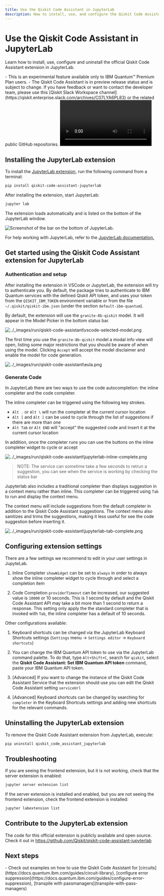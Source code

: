 ```yaml
---
title: Use the Qiskit Code Assistant in JupyterLab
description: How to install, use, and configure the Qiskit Code Assistant in JupyterLab.
---
```


# Use the Qiskit Code Assistant in JupyterLab

Learn how to install, use, configure and uninstall the official Qiskit Code Assistant extension in JupyterLab.

<Admonition type="note" title="Notes">
    - This is an experimental feature available only to IBM Quantum&trade; Premium Plan users.
    - The Qiskit Code Assistant is in preview release status and is subject to change.
    If you have feedback or want to contact the developer team, please use this [Qiskit Slack Workspace channel](https://qiskit.enterprise.slack.com/archives/C07LYA6PL83) or the related public GitHub repositories.
</Admonition>


<video title="A user uses the Qiskit Code Assistant in JupyterLab. The user has a comment in the code to get the available backends for their account in IBM Quantum, the Qiskit Code Assistant gives a code suggestion to get the available backends. The user executes the code, gets the available backends in IBM Quantum Platform for the current account. The user ask to the Qiskit Code Assistant to generate the code to get the T1, T2 and other properties for the qubit 1 in the device ibm_brisbane. The assistant gives a code suggestion. The user runs the suggested code and get the desired output." className="max-w-auto h-auto" controls>
  <source src="/videos/guides/qiskit-code-assistant/demo-JupyterLab-t1t2-granite-8b-qiskit-short.mp4" type="video/mp4"></source>
</video>

## Installing the JupyterLab extension
To install the [JupyterLab extension](https://github.com/Qiskit/qiskit-code-assistant-jupyterlab), run the following command from a terminal:
```sh
pip install qiskit-code-assistant-jupyterlab
```

After installing the extension, start JupyterLab:

```sh
jupyter lab
```

The extension loads automatically and is listed on the bottom of the JupyterLab window.

![Screenshot of the bar on the bottom of JupyterLab.](/images/run/qiskit-code-assistant/jupyterlab-selected-model.png)

For help working with JupyterLab, refer to the [JupyterLab documentation.](https://jupyterlab.readthedocs.io/en/latest/)

## Get started using the Qiskit Code Assistant extension for JupyterLab

### Authentication and setup

After installing the extension in VSCode or JupyterLab, the extension will try to authenticate you. By default, the package tries to authenticate to IBM Quantum services with the defined Qiskit API token, and uses your token from the `QISKIT_IBM_TOKEN` environment variable or from the file `~/.qiskit/qiskit-ibm.json` (under the section `default-ibm-quantum`).

By default, the extension will use the `granite-8b-qiskit` model. It will appear in the Model Picker in the bottom status bar.

![../\_images/run/qiskit\-code\-assistant\vscode\-selected\-model.png](/images/run/qiskit-code-assistant/vscode-selected-model.png)

The first time you use the `granite-8b-qiskit` model a modal info view will open, listing some major restrictions that you should be aware of when using the model. Clicking `Accept` will accept the model disclaimer and enable the model for code generation.

![../\_images/run/qiskit\-code\-assistant\eula.png](/images/run/qiskit-code-assistant/eula.png)

### Generate Code
In JupyterLab there are two ways to use the code autocompletion: the inline completer and the code completer.

The inline completer can be triggered using the following key strokes.

- `Alt .` or `Alt \` will run the completer at the current cursor location
- `Alt [` and `Alt ]` can be used to cycle through the list of suggestions if there are
  more than one
- `Alt Tab` or `Alt END` will "accept" the suggested code and insert it at the current
  cursor location

In addition, once the completer runs you can use the buttons on the inline completer
widget to cycle or accept

![../\_images/run/qiskit\-code\-assistant\jupyterlab-inline-complete.png](/images/run/qiskit-code-assistant/jupyterlab-inline-complete.png)

> NOTE: The service can sometime take a few seconds to retrun a suggestion, you can see when the service is working by checking the status bar

Jupyterlab also includes a traditional completer than displays suggestion in a context menu rather than inline. This completer can be triggered using `Tab` to run and display the context menu.

The context menu will include suggestions from the default completer in addition to the Qiskit Code Assistant suggestions. The context menu also sanitizes and trims the suggestions, making it less useful for see the code suggestion before inserting it.

![../\_images/run/qiskit\-code\-assistant\jupyterlab-tab-complete.png](/images/run/qiskit-code-assistant/jupyterlab-tab-complete.png)

## Configuring extension settings


There are a few settings we recommend to edit in your user settings in JupyteLab.

1. Inline Completer `showWidget` can be set to `always` in order to always show the inline completer widget to cycle through and select a completion item

2. Code Completion `providerTimeout` can be increased, our suggested value is `10000` or 10 seconds. This is 1 second by default and the Qiskit Code Assistant API may take a bit more than 1 second to return a response. This setting only apply the the standard completer that is invoked with `Tab`, the inline completer has a default of 10 seconds.


Other configurations available:

1. Keyboard shortcuts can be changed via the JupyterLab Keyboard Shortcuts settings (`Settings` menu -> `Settings editor` -> `Keyboard shortcuts`)

2. You can change the IBM Quantum API token to use via the JupyterLab command palette. To do that, type `Alt+Shift+C`, search for `qiskit`, select the **Qiskit Code Assistant: Set IBM Quantum API token** command, paste your IBM Quantum API token.

2. [Advanced] If you want to change the instance of the Qiskit Code Assistant Service that the extension should use you can edit the Qiskit Code Assistant setting `serviceUrl`

3. [Advanced] Keyboard shortcuts can be changed by searching for `completer` in the Keyboard Shortcuts settings and adding new shortcuts for the relevant commands.


## Uninstalling the JupyterLab extension


To remove the Qiskit Code Assistant extension from JupyterLab, execute:

```bash
pip uninstall qiskit_code_assistant_jupyterlab
```

## Troubleshooting

If you are seeing the frontend extension, but it is not working, check that the server
extension is enabled:

```bash
jupyter server extension list
```

If the server extension is installed and enabled, but you are not seeing the frontend
extension, check the frontend extension is installed:

```bash
jupyter labextension list
```


## Contribute to the JupyterLab extension

The code for this official extension is publicly available and open source. Check it out in <https://github.com/Qiskit/qiskit-code-assistant-jupyterlab>



## Next steps

<Admonition type="tip" title="Recommendations">
    - Check out examples on how to use the Qiskit Code Assistant for [circuits](https://docs.quantum.ibm.com/guides/circuit-library), [configure error suppression](https://docs.quantum.ibm.com/guides/configure-error-suppression), [transpile with passmanagers](transpile-with-pass-managers)
</Admonition>
